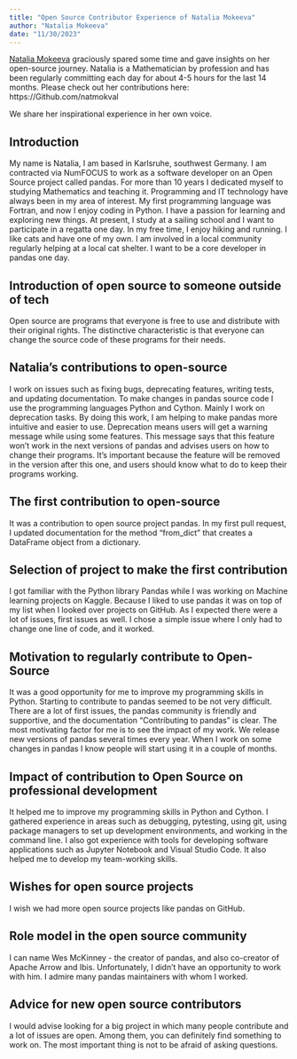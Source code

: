 ```yaml
---
title: "Open Source Contributor Experience of Natalia Mokeeva"
author: "Natalia Mokeeva"
date: "11/30/2023"
---
```


[Natalia Mokeeva](https://www.linkedin.com/in/natalia-mokeeva/) graciously spared some time and gave insights on her open-source journey. Natalia is a Mathematician by profession and has been regularly committing each day for about 4-5 hours for the last 14 months. Please check out her contributions here: https://Github.com/natmokval
					
We share her inspirational experience in her own voice.
					
## Introduction	
My name is Natalia, I am based in Karlsruhe, southwest Germany. I am contracted via NumFOCUS to work as a software developer on an Open Source project called pandas. For more than 10 years I dedicated myself to studying Mathematics and teaching it. Programming and IT technology have always been in my area of interest. My first programming language was Fortran, and now I enjoy coding in Python. I have a passion for learning and exploring new things. At present, I study at a sailing school and I want to participate in a regatta one day. In my free time, I enjoy hiking and running. I like cats and have one of my own. I am involved in a local community regularly helping at a local cat shelter. I want to be a core developer in pandas one day.
					
## Introduction of open source to someone outside of tech			
Open source are programs that everyone is free to use and distribute with their original rights. The distinctive characteristic is that everyone can change the source code of these programs for their needs.
					
## Natalia’s contributions to open-source			
I work on issues such as fixing bugs, deprecating features, writing tests, and updating documentation. To make changes in pandas source code I use the programming languages Python and Cython. Mainly I work on deprecation tasks. By doing this work, I am helping to make pandas more intuitive and easier to use. Deprecation means users will get a warning message while using some features. This message says that this feature won’t work in the next versions of pandas and advises users on how to change their programs. It’s important because the feature will be removed in the version after this one, and users should know what to do to keep their programs working.
					
## The first contribution to open-source			
It was a contribution to open source project pandas. In my first pull request, I updated documentation for the method “from_dict” that creates a DataFrame object from a dictionary.	
					
## Selection of project to make the first contribution			
I got familiar with the Python library Pandas while I was working on Machine learning projects on Kaggle. Because I liked to use pandas it was on top of my list when I looked over projects on GitHub. As I expected there were a lot of issues, first issues as well. I chose a simple issue where I only had to change one line of code, and it worked.
					
## Motivation to regularly contribute to Open-Source			
It was a good opportunity for me to improve my programming skills in Python. Starting to contribute to pandas seemed to be not very difficult. There are a lot of first issues, the pandas community is friendly and supportive, and the documentation “Contributing to pandas” is clear. The most motivating factor for me is to see the impact of my work. We release new versions of pandas several times every year. When I work on some changes in pandas I know people will start using it in a couple of months.
					
## Impact of contribution to Open Source on professional development				
It helped me to improve my programming skills in Python and Cython. I gathered experience in areas such as debugging, pytesting, using git, using package managers to set up development environments, and working in the command line. I also got experience with tools for developing software applications such as Jupyter Notebook and Visual Studio Code. It also helped me to develop my team-working skills.
					
## Wishes for open source projects			
I wish we had more open source projects like pandas on GitHub.
					
## Role model in the open source community			
I can name Wes McKinney - the creator of pandas, and also co-creator of Apache Arrow and Ibis. Unfortunately, I didn’t have an opportunity to work with him. I admire many pandas maintainers with whom I worked.
					
## Advice for new open source contributors	
I would advise looking for a big project in which many people contribute and a lot of issues are open. Among them, you can definitely find something to work on. The most important thing is not to be afraid of asking questions.
				
			
		
	 

